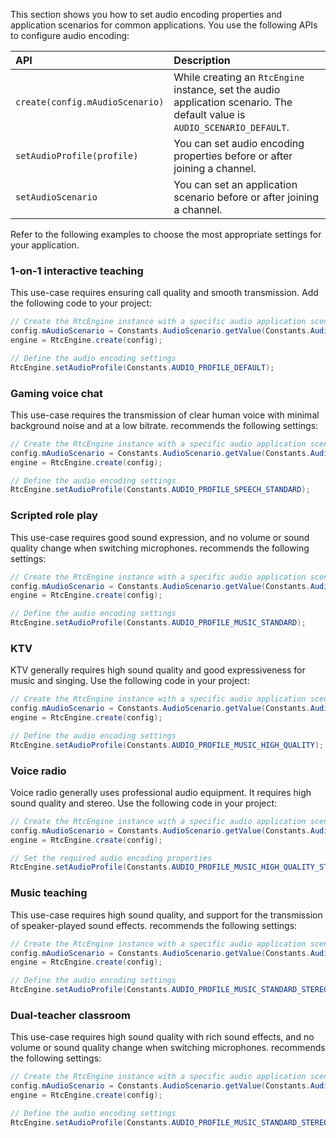 
<PlatformWrapper platform="android">

This section shows you how to set audio encoding properties and application scenarios for common applications. You use the following APIs to configure audio encoding:

| API | Description |
|:--- |:----------- |
| `create(config.mAudioScenario)` | While creating an `RtcEngine` instance, set the audio application scenario. The default value is `AUDIO_SCENARIO_DEFAULT`. |
| `setAudioProfile(profile)`   | You can set audio encoding properties before or after joining a channel. |
| `setAudioScenario`           | You can set an application scenario before or after joining a channel. |

Refer to the following examples to choose the most appropriate settings for your application.

### 1-on-1 interactive teaching
This use-case requires ensuring call quality and smooth transmission. Add the following code to your project:

```java
// Create the RtcEngine instance with a specific audio application scenario
config.mAudioScenario = Constants.AudioScenario.getValue(Constants.AudioScenario.DEFAULT);
engine = RtcEngine.create(config);

// Define the audio encoding settings
RtcEngine.setAudioProfile(Constants.AUDIO_PROFILE_DEFAULT);
```

### Gaming voice chat
This use-case requires the transmission of clear human voice with minimal background noise and at a low bitrate. <Vg k="COMPANY"/> recommends the following settings:

```java
// Create the RtcEngine instance with a specific audio application scenario
config.mAudioScenario = Constants.AudioScenario.getValue(Constants.AudioScenario.CHATROOM);
engine = RtcEngine.create(config);

// Define the audio encoding settings
RtcEngine.setAudioProfile(Constants.AUDIO_PROFILE_SPEECH_STANDARD);
```

### Scripted role play
This use-case requires good sound expression, and no volume or sound quality change when switching microphones. <Vg k="COMPANY"/> recommends the following settings:

```java
// Create the RtcEngine instance with a specific audio application scenario
config.mAudioScenario = Constants.AudioScenario.getValue(Constants.AudioScenario.CHATROOM);
engine = RtcEngine.create(config);

// Define the audio encoding settings
RtcEngine.setAudioProfile(Constants.AUDIO_PROFILE_MUSIC_STANDARD);
```

### KTV
KTV generally requires high sound quality and good expressiveness for music and singing. Use the following code in your project:

```java
// Create the RtcEngine instance with a specific audio application scenario
config.mAudioScenario = Constants.AudioScenario.getValue(Constants.AudioScenario.GAME_STREAMING);
engine = RtcEngine.create(config);

// Define the audio encoding settings
RtcEngine.setAudioProfile(Constants.AUDIO_PROFILE_MUSIC_HIGH_QUALITY);
```

### Voice radio
Voice radio generally uses professional audio equipment. It requires high sound quality and stereo. Use the following code in your project:

```java
// Create the RtcEngine instance with a specific audio application scenario
config.mAudioScenario = Constants.AudioScenario.getValue(Constants.AudioScenario.GAME_STREAMING);
engine = RtcEngine.create(config);

// Set the required audio encoding properties
RtcEngine.setAudioProfile(Constants.AUDIO_PROFILE_MUSIC_HIGH_QUALITY_STEREO);
```

### Music teaching
This use-case requires high sound quality, and support for the transmission of speaker-played sound effects. <Vg k="COMPANY"/> recommends the following settings:

```java
// Create the RtcEngine instance with a specific audio application scenario
config.mAudioScenario = Constants.AudioScenario.getValue(Constants.AudioScenario.GAME_STREAMING);
engine = RtcEngine.create(config);

// Define the audio encoding settings
RtcEngine.setAudioProfile(Constants.AUDIO_PROFILE_MUSIC_STANDARD_STEREO);
```

### Dual-teacher classroom
This use-case requires high sound quality with rich sound effects, and no volume or sound quality change when switching microphones. <Vg k="COMPANY"/> recommends the following settings:

```java
// Create the RtcEngine instance with a specific audio application scenario
config.mAudioScenario = Constants.AudioScenario.getValue(Constants.AudioScenario.CHATROOM);
engine = RtcEngine.create(config);

// Define the audio encoding settings
RtcEngine.setAudioProfile(Constants.AUDIO_PROFILE_MUSIC_STANDARD_STEREO);
```

</PlatformWrapper>